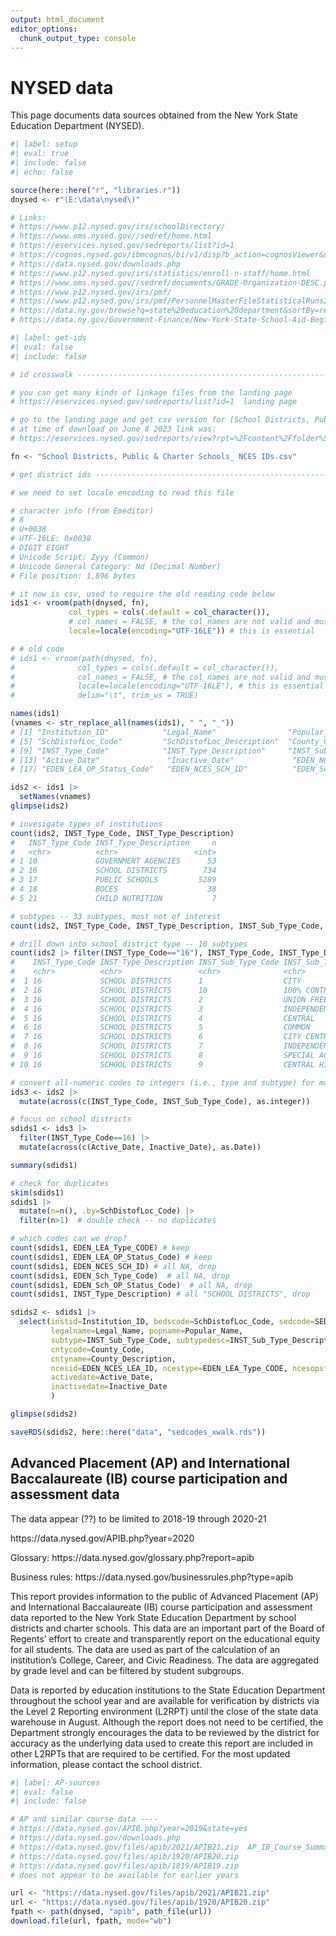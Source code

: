 ```yaml
---
output: html_document
editor_options: 
  chunk_output_type: console
---
```


# NYSED data

This page documents data sources obtained from the New York State Education Department (NYSED).


```r
#| label: setup
#| eval: true
#| include: false
#| echo: false

source(here::here("r", "libraries.r"))
dnysed <- r"(E:\data\nysed\)"

```


<!-- TODO:  -->
<!-- -   graduation rate percentiles -->

```r

# Links:
# https://www.p12.nysed.gov/irs/schoolDirectory/
# https://www.oms.nysed.gov//sedref/home.html
# https://eservices.nysed.gov/sedreports/list?id=1
# https://cognos.nysed.gov/ibmcognos/bi/v1/disp?b_action=cognosViewer&ui.tool=CognosViewer&ui.action=run&ui.object=storeID(%27iE2F9F18D05114622ABE308D0AA265CE9%27)&cv.header=false&cv.toolbar=false&run.outputFormat=HTML
# https://data.nysed.gov/downloads.php
# https://www.p12.nysed.gov/irs/statistics/enroll-n-staff/home.html
# https://www.oms.nysed.gov//sedref/documents/GRADE-Organization-DESC.pdf
# https://www.p12.nysed.gov/irs/pmf/
# https://www.p12.nysed.gov/irs/pmf/PersonnelMasterFileStatisticalRuns2019-20.xlsx  has needs-resource codes
# https://data.ny.gov/browse?q=state%20education%20department&sortBy=relevance
# https://data.ny.gov/Government-Finance/New-York-State-School-Aid-Beginning-School-Year-19/9pb8-dg53  

```


```r
#| label: get-ids
#| eval: false
#| include: false

# id crosswalk ------------------------------------------------------------

# you can get many kinds of linkage files from the landing page
# https://eservices.nysed.gov/sedreports/list?id=1  landing page

# go to the landing page and get csv version for [School Districts, Public & Charter Schools: NCES IDs]
# at time of download on June 8 2023 link was:
# https://eservices.nysed.gov/sedreports/view?rpt=%2Fcontent%2Ffolder%5B%40name%3D%27NYSED+Reports%27%5D%2Ffolder%5B%40name%3D%27SEDREF%27%5D%2Ffolder%5B%40name%3D%27SEDREF+Reports+for+Public+Website%27%5D%2Freport%5B%40name%3D%27School+Districts%2C+Public+%26+Charter+Schools%3A+NCES+IDs%27%5D&format=CSV&reportId=iE0680D8ED23E4088B5F288AEE1B63E23

fn <- "School Districts, Public & Charter Schools_ NCES IDs.csv"

# get district ids --------------------------------------------------------

# we need to set locale encoding to read this file

# character info (from Emeditor)
# 8
# U+0038
# UTF-16LE: 0x0038
# DIGIT EIGHT
# Unicode Script: Zyyy (Common)
# Unicode General Category: Nd (Decimal Number)
# File position: 1,896 bytes

# it now is csv, used to require the old reading code below
ids1 <- vroom(path(dnysed, fn),
             col_types = cols(.default = col_character()),
             # col_names = FALSE, # the col_names are not valid and must be fixed
             locale=locale(encoding="UTF-16LE")) # this is essential

# # old code
# ids1 <- vroom(path(dnysed, fn),
#              col_types = cols(.default = col_character()),
#              col_names = FALSE, # the col_names are not valid and must be fixed
#              locale=locale(encoding="UTF-16LE"), # this is essential
#              delim="\t", trim_ws = TRUE)

names(ids1)
(vnames <- str_replace_all(names(ids1), " ", "_"))
# [1] "Institution_ID"            "Legal_Name"                "Popular_Name"              "SED_Code"                 
# [5] "SchDistofLoc_Code"         "SchDistofLoc_Description"  "County_Code"               "County_Description"       
# [9] "INST_Type_Code"            "INST_Type_Description"     "INST_Sub_Type_Code"        "INST_Sub_Type_Description"
# [13] "Active_Date"               "Inactive_Date"             "EDEN_NCES_LEA_ID"          "EDEN_LEA_Type_CODE"       
# [17] "EDEN_LEA_OP_Status_Code"   "EDEN_NCES_SCH_ID"          "EDEN_Sch_Type_Code"        "EDEN_Sch_OP_Status_Code"  

ids2 <- ids1 |> 
  setNames(vnames)
glimpse(ids2)

# invesigate types of institutions
count(ids2, INST_Type_Code, INST_Type_Description)
#   INST_Type_Code INST_Type_Description     n
#   <chr>          <chr>                 <int>
# 1 10             GOVERNMENT AGENCIES      53
# 2 16             SCHOOL DISTRICTS        734
# 3 17             PUBLIC SCHOOLS         5289
# 4 18             BOCES                    38
# 5 21             CHILD NUTRITION           7

# subtypes -- 33 subtypes, most not of interest
count(ids2, INST_Type_Code, INST_Type_Description, INST_Sub_Type_Code, INST_Sub_Type_Description)

# drill down into school district type -- 10 subtypes
count(ids2 |> filter(INST_Type_Code=="16"), INST_Type_Code, INST_Type_Description, INST_Sub_Type_Code, INST_Sub_Type_Description)
#    INST_Type_Code INST_Type_Description INST_Sub_Type_Code INST_Sub_Type_Description     n
#    <chr>          <chr>                 <chr>              <chr>                     <int>
#  1 16             SCHOOL DISTRICTS      1                  CITY                         89
#  2 16             SCHOOL DISTRICTS      10                 100% CONTRACT                 3
#  3 16             SCHOOL DISTRICTS      2                  UNION FREE                   62
#  4 16             SCHOOL DISTRICTS      3                  INDEPENDENT UNION FREE       86
#  5 16             SCHOOL DISTRICTS      4                  CENTRAL                     268
#  6 16             SCHOOL DISTRICTS      5                  COMMON                        8
#  7 16             SCHOOL DISTRICTS      6                  CITY CENTRAL                  7
#  8 16             SCHOOL DISTRICTS      7                  INDEPENDENT CENTRAL         195
#  9 16             SCHOOL DISTRICTS      8                  SPECIAL ACT                  13
# 10 16             SCHOOL DISTRICTS      9                  CENTRAL HIGH SCHOOL           3

# convert all-numeric codes to integers (i.e., type and subtype) for more-convenient sorting
ids3 <- ids2 |> 
  mutate(across(c(INST_Type_Code, INST_Sub_Type_Code), as.integer))

# focus on school districts
sdids1 <- ids3 |> 
  filter(INST_Type_Code==16) |> 
  mutate(across(c(Active_Date, Inactive_Date), as.Date))

summary(sdids1)

# check for duplicates
skim(sdids1) 
sdids1 |> 
  mutate(n=n(), .by=SchDistofLoc_Code) |> 
  filter(n>1)  # double check -- no duplicates

# which codes can we drop?
count(sdids1, EDEN_LEA_Type_CODE) # keep
count(sdids1, EDEN_LEA_OP_Status_Code) # keep
count(sdids1, EDEN_NCES_SCH_ID) # all NA, drop
count(sdids1, EDEN_Sch_Type_Code)  # all NA, drop
count(sdids1, EDEN_Sch_OP_Status_Code)  # all NA, drop
count(sdids1, INST_Type_Description) # all "SCHOOL DISTRICTS", drop

sdids2 <- sdids1 |> 
  select(instid=Institution_ID, bedscode=SchDistofLoc_Code, sedcode=SED_Code, 
         legalname=Legal_Name, popname=Popular_Name,
         subtype=INST_Sub_Type_Code, subtypedesc=INST_Sub_Type_Description,
         cntycode=County_Code,
         cntyname=County_Description,
         ncesid=EDEN_NCES_LEA_ID, ncestype=EDEN_LEA_Type_CODE, ncesopstat=EDEN_LEA_OP_Status_Code,
         activedate=Active_Date,
         inactivedate=Inactive_Date
         ) 

glimpse(sdids2)

saveRDS(sdids2, here::here("data", "sedcodes_xwalk.rds"))

```


## Advanced Placement (AP) and International Baccalaureate (IB) course participation and assessment data 

The data appear (??) to be limited to 2018-19 through 2020-21

https://data.nysed.gov/APIB.php?year=2020

Glossary: https://data.nysed.gov/glossary.php?report=apib

Business rules: https://data.nysed.gov/businessrules.php?type=apib

This report provides information to the public of Advanced Placement (AP) and International Baccalaureate (IB) course participation and assessment data reported to the New York State Education Department by school districts and charter schools. This data are an important part of the Board of Regents’ effort to create and transparently report on the educational equity for all students. The data are used as part of the calculation of an institution’s College, Career, and Civic Readiness. The data are aggregated by grade level and can be filtered by student subgroups.

Data is reported by education institutions to the State Education Department throughout the school year and are available for verification by districts via the Level 2 Reporting environment (L2RPT) until the close of the state data warehouse in August. Although the report does not need to be certified, the Department strongly encourages the data to be reviewed by the district for accuracy as the underlying data used to create this report are included in other L2RPTs that are required to be certified. For the most updated information, please contact the school district.



```r
#| label: AP-sources
#| eval: false
#| include: false

# AP and similar course data ----
# https://data.nysed.gov/APIB.php?year=2019&state=yes
# https://data.nysed.gov/downloads.php
# https://data.nysed.gov/files/apib/2021/APIB21.zip  AP_IB_Course_Summary_2021
# https://data.nysed.gov/files/apib/1920/APIB20.zip
# https://data.nysed.gov/files/apib/1819/APIB19.zip
# does not appear to be available for earlier years

url <- "https://data.nysed.gov/files/apib/2021/APIB21.zip"
url <- "https://data.nysed.gov/files/apib/1920/APIB20.zip"
fpath <- path(dnysed, "apib", path_file(url))
download.file(url, fpath, mode="wb")


```



